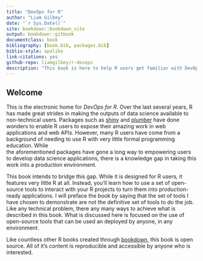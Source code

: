 ```yaml
--- 
title: "DevOps for R"
author: "Liam Gilbey"
date: "`r Sys.Date()`"
site: bookdown::bookdown_site
output: bookdown::gitbook
documentclass: book
bibliography: [book.bib, packages.bib]
biblio-style: apalike
link-citations: yes
github-repo: liamgilbey/r-devops
description: "This book is here to help R users get familiar with DevOps principles. Using an example project along the way, you'll learn how to deploy Shiny apps, Plumber APIs, as well as developing good skills for handling R projects used on a regular basis."
---
```


## Welcome {.unnumbered}

This is the electronic home for _DevOps for R_. Over the last several years, R has made great strides in making the outputs of data science available to non-technical users. 
Packages such as [shiny](https://github.com/rstudio/shiny) and [plumber](https://github.com/rstudio/plumber) have done wonders to enable R users to expose their 
amazing work in web applications and web APIs. However, many R users have come from a background of needing to use R with very little formal programming education. While  
the aforementioned packages have gone a long way to empowering users to develop data science applications, there is a knowledge gap in taking this work into a production 
environment.

This book intends to bridge this gap. While it is designed for R users, it features very little R at all. Instead, you'll learn how to use a set of open-source tools 
to interact with your R projects to turn them into production-ready applications. I will preface the book by saying that the set of tools I have chosen to demonstrate 
are not the definitive set of tools to do the job. Like any technical problem, there any many ways to achieve what is described in this book. What is discussed here 
is focused on the use of open-source tools that can be used an deployed by anyone, in any environment.

Like countless other R books created through [bookdown](https://github.com/rstudio/bookdown), this book is open source. All of it's content is reproducible and accessible 
by anyone who is interested.
